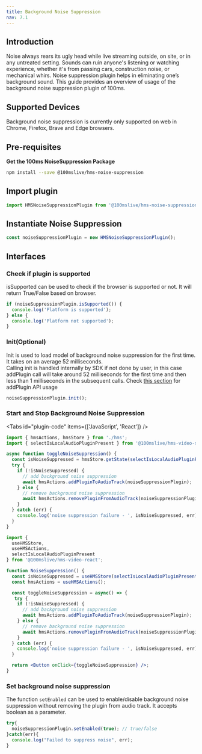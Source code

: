 ```yaml
---
title: Background Noise Suppression
nav: 7.1
---
```


## Introduction
Noise always rears its ugly head while live streaming outside, on site, or in any untreated setting. Sounds can ruin anyone's listening or watching experience, whether it's from passing cars, construction noise, or mechanical whirs.
Noise suppression plugin helps in eliminating one’s background sound.
This guide provides an overview of usage of the background noise suppression plugin of 100ms.


## Supported Devices

Background noise suppression is currently only supported on web in Chrome, Firefox, Brave and Edge browsers.


## Pre-requisites

**Get the 100ms NoiseSuppression Package**

```bash
npm install --save @100mslive/hms-noise-suppression
```

## Import plugin

```jsx
import HMSNoiseSuppressionPlugin from '@100mslive/hms-noise-suppression';
```

## Instantiate Noise Suppression 

```jsx
const noiseSuppressionPlugin = new HMSNoiseSuppressionPlugin();
```

## Interfaces

### Check if plugin is supported

isSupported can be used to check if the browser is supported or not.
It will return True/False based on browser.

```jsx
if (noiseSuppressionPlugin.isSupported()) {
  console.log('Platform is supported');
} else {
  console.log('Platform not supported');
}
```
### Init(Optional)

Init is used to load model of background noise suppression for the first time.
It takes on an average 52 milliseconds.<br/>
Calling init is handled internally by SDK if not done by user, in this case addPlugin call will
take around 52  milliseconds for the first time and then less than 1 milliseconds in the subsequent calls.
Check [this section](#start-and-stop-noise-suppression) for addPlugin API usage

```jsx
noiseSuppressionPlugin.init();
```

### Start and Stop Background Noise Suppression

<Tabs id="plugin-code" items={['JavaScript', 'React']} />

<Tab id='plugin-code-0'>

```js
import { hmsActions, hmsStore } from './hms';
import { selectIsLocalAudioPluginPresent } from '@100mslive/hms-video-store';

async function toggleNoiseSuppression() {
  const isNoiseSuppressed = hmsStore.getState(selectIsLocalAudioPluginPresent(noiseSuppressionPlugin.getName()));
  try {
    if (!isNoiseSuppressed) {
      // add background noise suppression
      await hmsActions.addPluginToAudioTrack(noiseSuppressionPlugin);
    } else {
      // remove background noise suppression
      await hmsActions.removePluginFromAudioTrack(noiseSuppressionPlugin);
    }
  } catch (err) {
    console.log('noise suppression failure - ', isNoiseSuppressed, err);
  }
}
```

</Tab>

<Tab id='plugin-code-1'>

```jsx
import {
  useHMSStore,
  useHMSActions,
  selectIsLocalAudioPluginPresent
} from '@100mslive/hms-video-react';

function NoiseSuppression() {
  const isNoiseSuppressed = useHMSStore(selectIsLocalAudioPluginPresent(noiseSuppressionPlugin.getName());
  const hmsActions = useHMSActions();

  const toggleNoiseSuppression = async() => {
   try {
    if (!isNoiseSuppressed) {
      // add background noise suppression
      await hmsActions.addPluginToAudioTrack(noiseSuppressionPlugin);
    } else {
      // remove background noise suppression
      await hmsActions.removePluginFromAudioTrack(noiseSuppressionPlugin);
    }
  } catch (err) {
    console.log('noise suppression failure - ', isNoiseSuppressed, err);
  }

  return <Button onClick={toggleNoiseSuppression} />;
}
```

</Tab>

### Set background noise suppression

The function `setEnabled` can be used to enable/disable background noise suppression without removing the plugin from audio track.
It accepts boolean as a parameter.

```jsx
try{
  noiseSuppressionPlugin.setEnabled(true); // true/false
}catch(err){
  console.log("Failed to suppress noise", err);
}
```

